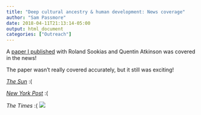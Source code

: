 ```yaml
---
title: "Deep cultural ancestry & human development: News coverage"
author: "Sam Passmore"
date: 2018-04-11T21:13:14-05:00
output: html_document
categories: ["Outreach"]
---
```


A [paper I published](https://royalsocietypublishing.org/doi/full/10.1098/rsos.171411) with Roland Sookias and Quentin Atkinson was covered in the news! 

The paper wasn't really covered accurately, but it still was exciting! 

[_The Sun_](https://www.thesun.co.uk/news/6025966/communism-makes-countries-poorer-and-less-healthy-for-decades-scientists-prove-in-landmark-study/) :(

[_New York Post_](https://nypost.com/2018/04/11/science-proves-communism-makes-nations-poorer-and-less-healthy/) :(

_The Times_ :(
![](/post/2019-09-27-UNdeephistory/sookiasetal-Timesarticle.jpg)
